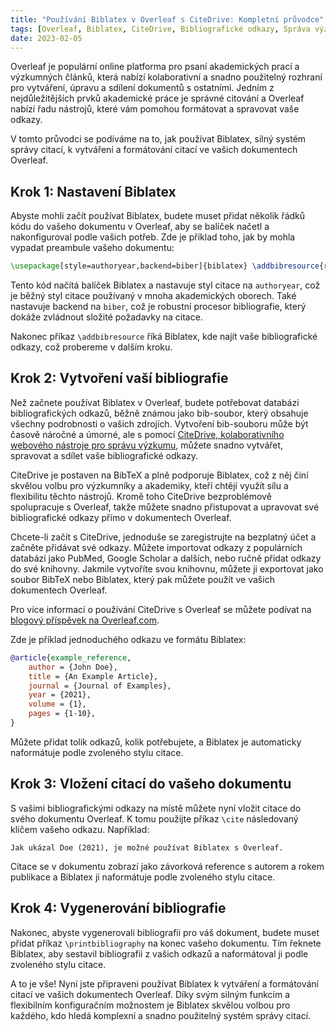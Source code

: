 ```yaml
---
title: "Používání Biblatex v Overleaf s CiteDrive: Kompletní průvodce"
tags: [Overleaf, Biblatex, CiteDrive, Bibliografické odkazy, Správa výzkumu]
date: 2023-02-05
---
```


Overleaf je populární online platforma pro psaní akademických prací a výzkumných článků, která nabízí kolaborativní a snadno použitelný rozhraní pro vytváření, úpravu a sdílení dokumentů s ostatními. Jedním z nejdůležitějších prvků akademické práce je správné citování a Overleaf nabízí řadu nástrojů, které vám pomohou formátovat a spravovat vaše odkazy.

V tomto průvodci se podíváme na to, jak používat Biblatex, silný systém správy citací, k vytváření a formátování citací ve vašich dokumentech Overleaf.


<CiteDrive />

## Krok 1: Nastavení Biblatex

Abyste mohli začít používat Biblatex, budete muset přidat několik řádků kódu do vašeho dokumentu v Overleaf, aby se balíček načetl a nakonfiguroval podle vašich potřeb. Zde je příklad toho, jak by mohla vypadat preambule vašeho dokumentu:

```latex
\usepackage[style=authoryear,backend=biber]{biblatex} \addbibresource{references.bib}
```

Tento kód načítá balíček Biblatex a nastavuje styl citace na `authoryear`, což je běžný styl citace používaný v mnoha akademických oborech. Také nastavuje backend na `biber`, což je robustní procesor bibliografie, který dokáže zvládnout složité požadavky na citace.

Nakonec příkaz `\addbibresource` říká Biblatex, kde najít vaše bibliografické odkazy, což probereme v dalším kroku.

## Krok 2: Vytvoření vaší bibliografie

Než začnete používat Biblatex v Overleaf, budete potřebovat databázi bibliografických odkazů, běžně známou jako bib-soubor, který obsahuje všechny podrobnosti o vašich zdrojích. Vytvoření bib-souboru může být časově náročné a úmorné, ale s pomocí [CiteDrive, kolaborativního webového nástroje pro správu výzkumu](https://www.citedrive.com/), můžete snadno vytvářet, spravovat a sdílet vaše bibliografické odkazy.

CiteDrive je postaven na BibTeX a plně podporuje Biblatex, což z něj činí skvělou volbu pro výzkumníky a akademiky, kteří chtějí využít sílu a flexibilitu těchto nástrojů. Kromě toho CiteDrive bezproblémově spolupracuje s Overleaf, takže můžete snadno přistupovat a upravovat své bibliografické odkazy přímo v dokumentech Overleaf.

Chcete-li začít s CiteDrive, jednoduše se zaregistrujte na bezplatný účet a začněte přidávat své odkazy. Můžete importovat odkazy z populárních databází jako PubMed, Google Scholar a dalších, nebo ručně přidat odkazy do své knihovny. Jakmile vytvoříte svou knihovnu, můžete ji exportovat jako soubor BibTeX nebo Biblatex, který pak můžete použít ve vašich dokumentech Overleaf.

Pro více informací o používání CiteDrive s Overleaf se můžete podívat na [blogový příspěvek na Overleaf.com](https://www.overleaf.com/blog/better-bibliography-management-with-overleaf-citedrive-and-bibtex-biblatex).

Zde je příklad jednoduchého odkazu ve formátu Biblatex:

```bibtex
@article{example_reference,   
	author = {John Doe},   
	title = {An Example Article},   
	journal = {Journal of Examples},   
	year = {2021},   
	volume = {1},   
	pages = {1-10}, 
}
```

Můžete přidat tolik odkazů, kolik potřebujete, a Biblatex je automaticky naformátuje podle zvoleného stylu citace.

## Krok 3: Vložení citací do vašeho dokumentu

S vašimi bibliografickými odkazy na místě můžete nyní vložit citace do svého dokumentu Overleaf. K tomu použijte příkaz `\cite` následovaný klíčem vašeho odkazu. Například:

`Jak ukázal Doe (2021), je možné používat Biblatex s Overleaf.`

Citace se v dokumentu zobrazí jako závorková reference s autorem a rokem publikace a Biblatex ji naformátuje podle zvoleného stylu citace.

## Krok 4: Vygenerování bibliografie

Nakonec, abyste vygenerovali bibliografii pro váš dokument, budete muset přidat příkaz `\printbibliography` na konec vašeho dokumentu. Tím řeknete Biblatex, aby sestavil bibliografii z vašich odkazů a naformátoval ji podle zvoleného stylu citace.

A to je vše! Nyní jste připraveni používat Biblatex k vytváření a formátování citací ve vašich dokumentech Overleaf. Díky svým silným funkcím a flexibilním konfiguračním možnostem je Biblatex skvělou volbou pro každého, kdo hledá komplexní a snadno použitelný systém správy citací.
